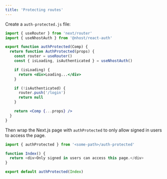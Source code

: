 ```yaml
---
title: 'Protecting routes'
---
```


Create a `auth-protected.js` file:

```jsx
import { useRouter } from 'next/router'
import { useNhostAuth } from '@nhost/react-auth'

export function authProtected(Comp) {
  return function AuthProtected(props) {
    const router = useRouter()
    const { isLoading, isAuthenticated } = useNhostAuth()

    if (isLoading) {
      return <div>Loading...</div>
    }

    if (!isAuthenticated) {
      router.push('/login')
      return null
    }

    return <Comp {...props} />
  }
}
```

Then wrap the Next.js page with `authProtected` to only allow signed in users to access the page.

```js
import { authProtected } from '<some-path>/auth-protected'

function Index() {
  return <div>Only signed in users can access this page.</div>
}

export default authProtected(Index)
```
